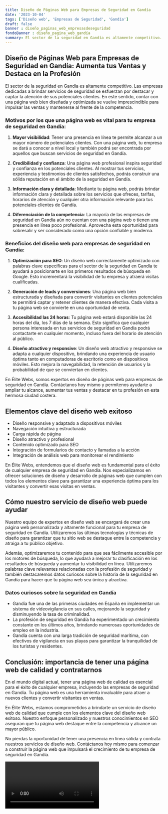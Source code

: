 ```yaml
---
title: Diseño de Páginas Web para Empresas de Seguridad en Gandía
date: '2023-10-04'
tags: ['Diseño web', 'Empresas de Seguridad', 'Gandía']
draft: false
banner : diseño_paginas_web_empresasdeseguridad
fondoBanner : diseño_pagina_web_gandía
summary: El sector de la seguridad en Gandía es altamente competitivo. Las empresas dedicadas a brindar servicios de seguridad se esfuerzan por destacar y captar la atención de sus potenciales clientes. En este sentido, contar con una página web bien diseñada y optimizada se vuelve imprescindible para impulsar las ventas y mantenerse al frente de la competencia.
---
```


## Diseño de Páginas Web para Empresas de Seguridad en Gandía: Aumenta tus Ventas y Destaca en la Profesión

El sector de la seguridad en Gandía es altamente competitivo. Las empresas dedicadas a brindar servicios de seguridad se esfuerzan por destacar y captar la atención de sus potenciales clientes. En este sentido, contar con una página web bien diseñada y optimizada se vuelve imprescindible para impulsar las ventas y mantenerse al frente de la competencia.

### Motivos por los que una página web es vital para tu empresa de seguridad en Gandía:

1. **Mayor visibilidad**: Tener una presencia en línea te permite alcanzar a un mayor número de potenciales clientes. Con una página web, tu empresa se dará a conocer a nivel local y también podrá ser encontrada por aquellos que buscan servicios de seguridad en Gandía.

2. **Credibilidad y confianza**: Una página web profesional inspira seguridad y confianza en los potenciales clientes. Al mostrar tus servicios, experiencia y testimonios de clientes satisfechos, podrás construir una sólida reputación en el ámbito de la seguridad en Gandía.

3. **Información clara y detallada**: Mediante tu página web, podrás brindar información clara y detallada sobre los servicios que ofreces, tarifas, horarios de atención y cualquier otra información relevante para tus potenciales clientes de Gandía.

4. **Diferenciación de la competencia**: La mayoría de las empresas de seguridad en Gandía aún no cuentan con una página web o tienen una presencia en línea poco profesional. Aprovecha esta oportunidad para sobresalir y ser considerado como una opción confiable y moderna.

### Beneficios del diseño web para empresas de seguridad en Gandía:

1. **Optimización para SEO**: Un diseño web correctamente optimizado con palabras clave específicas para el sector de la seguridad en Gandía te ayudará a posicionarte en los primeros resultados de búsqueda en Google. Esto incrementará la visibilidad de tu empresa y atraerá visitas cualificadas.

2. **Generación de leads y conversiones**: Una página web bien estructurada y diseñada para convertir visitantes en clientes potenciales te permitirá captar y retener clientes de manera efectiva. Cada visita a tu página web se convierte en una oportunidad de venta.

3. **Accesibilidad las 24 horas**: Tu página web estará disponible las 24 horas del día, los 7 días de la semana. Esto significa que cualquier persona interesada en tus servicios de seguridad en Gandía podrá contactarte en cualquier momento, incluso fuera del horario de atención al público.

4. **Diseño atractivo y responsive**: Un diseño web atractivo y responsive se adapta a cualquier dispositivo, brindando una experiencia de usuario óptima tanto en computadoras de escritorio como en dispositivos móviles. Esto mejora la navegabilidad, la retención de usuarios y la probabilidad de que se conviertan en clientes.

En Élite Webs, somos expertos en diseño de páginas web para empresas de seguridad en Gandía. Contáctanos hoy mismo y permítenos ayudarte a ampliar tu alcance, aumentar tus ventas y destacar en tu profesión en esta hermosa ciudad costera.

<GifSeo />

<Cta />

## Elementos clave del diseño web exitoso

- Diseño responsive y adaptado a dispositivos móviles
- Navegación intuitiva y estructurada
- Carga rápida de página
- Diseño atractivo y profesional
- Contenido optimizado para SEO
- Integración de formularios de contacto y llamadas a la acción
- Integración de análisis web para monitorear el rendimiento

En Élite Webs, entendemos que el diseño web es fundamental para el éxito de cualquier empresa de seguridad en Gandía. Nos especializamos en ofrecer soluciones de diseño y desarrollo de páginas web que cumplen con todos los elementos clave para garantizar una experiencia óptima para los visitantes y convertir esas visitas en ventas.

## Cómo nuestro servicio de diseño web puede ayudar

Nuestro equipo de expertos en diseño web se encargará de crear una página web personalizada y altamente funcional para tu empresa de seguridad en Gandía. Utilizaremos las últimas tecnologías y técnicas de diseño para garantizar que tu sitio web se destaque entre la competencia y atraiga a tu público objetivo.

Además, optimizaremos tu contenido para que sea fácilmente accesible por los motores de búsqueda, lo que ayudará a mejorar tu clasificación en los resultados de búsqueda y aumentar tu visibilidad en línea. Utilizaremos palabras clave relevantes relacionadas con la profesión de seguridad y también destacaremos datos curiosos sobre la historia de la seguridad en Gandía para hacer que tu página web sea única y atractiva.

### Datos curiosos sobre la seguridad en Gandía

- Gandía fue una de las primeras ciudades en España en implementar un sistema de videovigilancia en sus calles, mejorando la seguridad y disminuyendo la tasa de criminalidad.
- La profesión de seguridad en Gandía ha experimentado un crecimiento constante en los últimos años, brindando numerosas oportunidades de empleo en la industria.
- Gandía cuenta con una larga tradición de seguridad marítima, con efectivos de vigilancia en sus playas para garantizar la tranquilidad de los turistas y residentes.

## Conclusión: importancia de tener una página web de calidad y contratarnos

En el mundo digital actual, tener una página web de calidad es esencial para el éxito de cualquier empresa, incluyendo las empresas de seguridad en Gandía. Tu página web es una herramienta invaluable para atraer a nuevos clientes y convertir visitantes en ventas.

En Élite Webs, estamos comprometidos a brindarte un servicio de diseño web de calidad que cumple con los elementos clave del diseño web exitoso. Nuestro enfoque personalizado y nuestros conocimientos en SEO aseguran que tu página web destaque entre la competencia y alcance un mayor público.

No pierdas la oportunidad de tener una presencia en línea sólida y contrata nuestros servicios de diseño web. Contáctanos hoy mismo para comenzar a construir la página web que impulsará el crecimiento de tu empresa de seguridad en Gandía.

<Video />

<CtaBot job='Empresas de Seguridad' city='Gandía'/>

<Gmaps query='Gandía+españa+maps' />